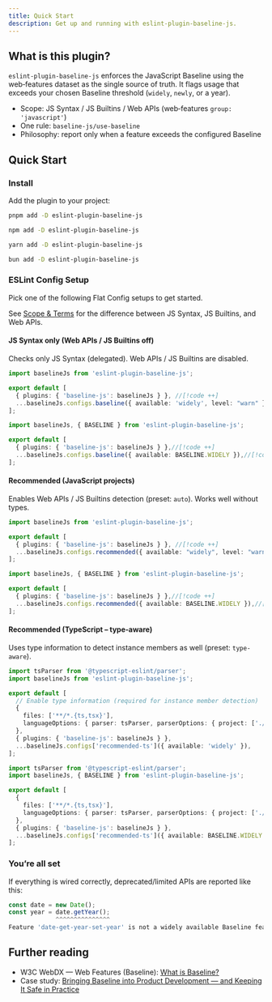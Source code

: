 ```yaml
---
title: Quick Start
description: Get up and running with eslint-plugin-baseline-js.
---
```


## What is this plugin?

`eslint-plugin-baseline-js` enforces the JavaScript Baseline using the
web‑features dataset as the single source of truth. It flags usage that
exceeds your chosen Baseline threshold (`widely`, `newly`, or a year).

- Scope: JS Syntax / JS Builtins / Web APIs (web‑features `group: 'javascript'`)
- One rule: `baseline-js/use-baseline`
- Philosophy: report only when a feature exceeds the configured Baseline


## Quick Start

### Install

Add the plugin to your project:

```bash tab="pnpm"
pnpm add -D eslint-plugin-baseline-js
```

```bash tab="npm"
npm add -D eslint-plugin-baseline-js
```

```bash tab="yarn"
yarn add -D eslint-plugin-baseline-js
```

```bash tab="bun"
bun add -D eslint-plugin-baseline-js
```

### ESLint Config Setup

Pick one of the following Flat Config setups to get started.


<Callout title="Terminology" type="info">
See <a href="/docs/concepts">Scope & Terms</a> for the difference between
JS Syntax, JS Builtins, and Web APIs.
</Callout>

#### JS Syntax only (Web APIs / JS Builtins off)
Checks only JS Syntax (delegated). Web APIs / JS Builtins are disabled.

```ts title="eslint.config.ts"
import baselineJs from 'eslint-plugin-baseline-js';

export default [
  { plugins: { 'baseline-js': baselineJs } }, //[!code ++]
  ...baselineJs.configs.baseline({ available: 'widely', level: "warn" }), //[!code ++]
];
```

```ts title="Using constants (optional)"
import baselineJs, { BASELINE } from 'eslint-plugin-baseline-js';

export default [
  { plugins: { 'baseline-js': baselineJs } },//[!code ++]
  ...baselineJs.configs.baseline({ available: BASELINE.WIDELY }),//[!code ++]
];
```

#### Recommended (JavaScript projects)
Enables Web APIs / JS Builtins detection (preset: `auto`). Works well without types.

```ts title="eslint.config.ts"
import baselineJs from 'eslint-plugin-baseline-js';

export default [
  { plugins: { 'baseline-js': baselineJs } }, //[!code ++]
  ...baselineJs.configs.recommended({ available: "widely", level: "warn" }), //[!code ++]
];
```

```ts title="Using constants (optional)"
import baselineJs, { BASELINE } from 'eslint-plugin-baseline-js';

export default [
  { plugins: { 'baseline-js': baselineJs } },//[!code ++]
  ...baselineJs.configs.recommended({ available: BASELINE.WIDELY }),//[!code ++]
];
```

#### Recommended (TypeScript – type‑aware)
Uses type information to detect instance members as well (preset: `type-aware`).
```ts title="eslint.config.ts"
import tsParser from '@typescript-eslint/parser';
import baselineJs from 'eslint-plugin-baseline-js';

export default [
  // Enable type information (required for instance member detection)
  {
    files: ['**/*.{ts,tsx}'],
    languageOptions: { parser: tsParser, parserOptions: { project: ['./tsconfig.json'] } },
  },
  { plugins: { 'baseline-js': baselineJs } },
  ...baselineJs.configs['recommended-ts']({ available: 'widely' }),
];
```

```ts title="Using constants (optional)"
import tsParser from '@typescript-eslint/parser';
import baselineJs, { BASELINE } from 'eslint-plugin-baseline-js';

export default [
  {
    files: ['**/*.{ts,tsx}'],
    languageOptions: { parser: tsParser, parserOptions: { project: ['./tsconfig.json'] } },
  },
  { plugins: { 'baseline-js': baselineJs } },
  ...baselineJs.configs['recommended-ts']({ available: BASELINE.WIDELY }),
];
```

### You’re all set
If everything is wired correctly, deprecated/limited APIs are reported like this:
```ts title="date.getYear()"
const date = new Date();
const year = date.getYear();
             ^^^^^^^^^^^^^^^
Feature 'date-get-year-set-year' is not a widely available Baseline feature. // [!code error]
```


## Further reading
- W3C WebDX — Web Features (Baseline):
  [What is Baseline?](https://web-platform-dx.github.io/web-features/)
- Case study: [Bringing Baseline into Product Development — and Keeping It Safe in Practice](https://dev.to/ryuya/bringing-baseline-into-product-development-and-keeping-it-safe-in-practice-3pb8)
